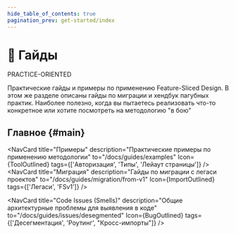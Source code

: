```yaml
---
hide_table_of_contents: true
pagination_prev: get-started/index
---
```


# 🎯 Гайды

<span class="badge badge--primary margin-bottom--md">PRACTICE-ORIENTED</span>

<p class="summary">
Практические гайды и примеры по применению Feature-Sliced Design. В этом же разделе описаны гайды по миграции и хендбук пагубных практик. Наиболее полезно, когда вы пытаетесь реализовать что-то конкретное или хотите посмотреть на методологию "в бою"
</p>

## Главное {#main}


<NavCard
    title="Примеры" 
    description="Практические примеры по применению методологии"
    to="/docs/guides/examples"
    Icon={ToolOutlined}
    tags={['Авторизация', 'Типы', 'Лейаут страницы']}
/>
<NavCard
    title="Миграция" 
    description="Гайды по миграции с легаси проектов"
    to="/docs/guides/migration/from-v1"
    Icon={ImportOutlined}
    tags={['Легаси', 'FSv1']}
/>
<NavCard
    title="Технологии" 
    description="Ориентированные на конкретные фреймворки гайды по использованию"
    to="/docs/guides/tech/with-nextjs"
    Icon={FunctionOutlined}
/>

<NavCard
    title="Code Issues (Smells)" 
    description="Общие архитектурные проблемы для выявления в коде"
    to="/docs/guides/issues/desegmented"
    Icon={BugOutlined}
    tags={['Десегментация', 'Роутинг', "Кросс-импорты"]}
/>
